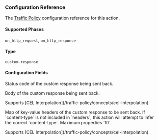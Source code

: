 
### Configuration Reference

The [Traffic Policy](/traffic-policy/) configuration
reference for this action.

#### Supported Phases

`on_http_request`, `on_http_response`

#### Type

`custom-response`

#### Configuration Fields

<Config>
	<ConfigItem title="status_code" type="integer" required={true}>
		<p>Status code of the custom response being sent back.</p>
	</ConfigItem>
	<ConfigItem title="content" type="string">
		<p>Body of the custom response being sent back.</p>
		<p>
			Supports [CEL Interpolation](/traffic-policy/concepts/cel-interpolation).
		</p>
	</ConfigItem>
	<ConfigItem title="headers" type="object" cel={true}>
		<p>
			Map of key-value headers of the custom response to be sent back. If
			`content-type` is not included in `headers`, this action will attempt to
			infer the correct `content-type`. Maximum properties `10`.
		</p>
		<p>
			Supports [CEL Interpolation](/traffic-policy/concepts/cel-interpolation).
		</p>
	</ConfigItem>
</Config>
